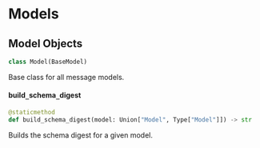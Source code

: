 

# Models

## Model Objects

```python
class Model(BaseModel)
```

Base class for all message models.



#### build`_`schema`_`digest

```python
@staticmethod
def build_schema_digest(model: Union["Model", Type["Model"]]) -> str
```

Builds the schema digest for a given model.

